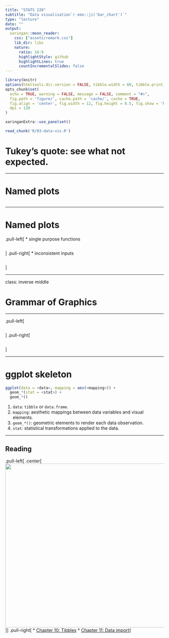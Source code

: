 ```yaml
---
title: "STATS 220"
subtitle: "Data visualisation`r emo::ji('bar_chart')`"
type: "lecture"
date: ""
output:
  xaringan::moon_reader:
    css: ["assets/remark.css"]
    lib_dir: libs
    nature:
      ratio: 16:9
      highlightStyle: github
      highlightLines: true
      countIncrementalSlides: false
---
```


```r
library(knitr)
options(htmltools.dir.version = FALSE, tibble.width = 60, tibble.print_min = 6)
opts_chunk$set(
  echo = TRUE, warning = FALSE, message = FALSE, comment = "#>",
  fig.path = 'figure/', cache.path = 'cache/', cache = TRUE,
  fig.align = 'center', fig.width = 12, fig.height = 8.5, fig.show = 'hold',
  dpi = 120
)
```

```r
xaringanExtra::use_panelset()
```

```r
read_chunk('R/03-data-vis.R')
```

# Tukey's quote: see what not expected.

---

# Named plots

```r
```

---

# Named plots

.pull-left[
* single purpose functions
```r
```
]
.pull-right[
* inconsistent inputs
```r
```
]

---

class: inverse middle

# Grammar of Graphics

---

.pull-left[
```r
```
]
.pull-right[
```r
```
]

---

# ggplot skeleton

```r
ggplot(data = <data>, mapping = aes(<mapping>)) +
  geom_*(stat = <stat>) +
  geom_*()
```

1. `data`: `tibble` or `data.frame`.
2. `mapping`: aesthetic mappings between data variables and visual elements.
3. `geom_*()`: geometric elements to render each data observation.
4. `stat`: statistical transformations applied to the data.

---

## Reading

.pull-left[
.center[[<img src="https://d33wubrfki0l68.cloudfront.net/b88ef926a004b0fce72b2526b0b5c4413666a4cb/24a30/cover.png" height="520px">](https://r4ds.had.co.nz)]
]
.pull-right[
* [Chapter 10: Tibbles](https://r4ds.had.co.nz/tibbles.html)
* [Chapter 11: Data import](https://r4ds.had.co.nz/data-import.html)
]
